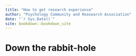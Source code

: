 ```yaml
--- 
title: "How to get research experience"
author: "Psychology Community and Reasearch Association"
date: "`r Sys.Date()`"
site: bookdown::bookdown_site
---
```


# Down the rabbit-hole

